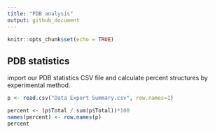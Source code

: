 ```yaml
---
title: "PDB analysis"
output: github_document
---
```


```r
knitr::opts_chunk$set(echo = TRUE)
```

## PDB statistics 
import our PDB statistics CSV file and calculate percent structures by experimental method. 

```r
p <- read.csv("Data Export Summary.csv", row.names=1)
```

```r
percent <- (p$Total / sum(p$Total))*100
names(percent) <- row.names(p)
percent
```

